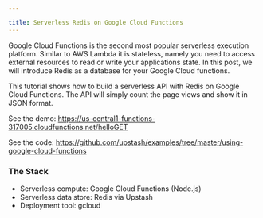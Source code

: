 ```yaml
---

title: Serverless Redis on Google Cloud Functions
---
```


Google Cloud Functions is the second most popular serverless execution platform. Similar to AWS Lambda it is stateless, namely you need to access external resources to read or write your applications state. In this post, we will introduce Redis as a database for your Google Cloud functions.                  

This tutorial shows how to build a serverless API with Redis on Google Cloud Functions. The API will simply count the page views and show it in JSON format.

See the demo: https://us-central1-functions-317005.cloudfunctions.net/helloGET

See the code: https://github.com/upstash/examples/tree/master/using-google-cloud-functions  

### The Stack
- Serverless compute: Google Cloud Functions (Node.js)
- Serverless data store: Redis via Upstash
- Deployment tool: gcloud



<GetStartedGoogleCloudFunctions />
